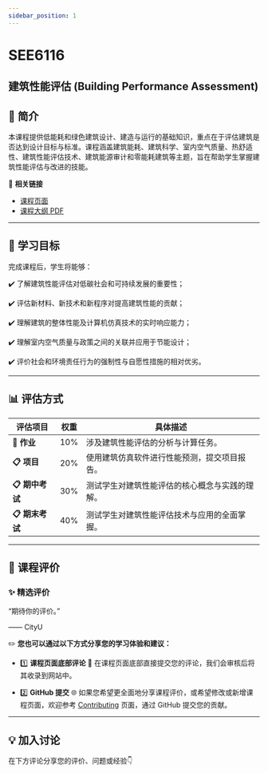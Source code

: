 ```yaml
---
sidebar_position: 1
---
```


# SEE6116
## 建筑性能评估 (Building Performance Assessment)

## **📘 简介**
本课程提供低能耗和绿色建筑设计、建造与运行的基础知识，重点在于评估建筑是否达到设计目标与标准。课程涵盖建筑能耗、建筑科学、室内空气质量、热舒适性、建筑性能评估技术、建筑能源审计和零能耗建筑等主题，旨在帮助学生掌握建筑性能评估与改进的技能。

🔗 **相关链接**
- [课程页面](https://www.cityu.edu.hk/catalogue/pg/202425/course/SEE6116.htm)
- [课程大纲 PDF](https://www.cityu.edu.hk/catalogue/pg/202425/course/SEE6116.pdf)

---

## **🎯 学习目标**

完成课程后，学生将能够：

✔️ 了解建筑性能评估对低碳社会和可持续发展的重要性；

✔️ 评估新材料、新技术和新程序对提高建筑性能的贡献；

✔️ 理解建筑的整体性能及计算机仿真技术的实时响应能力；

✔️ 理解室内空气质量与政策之间的关联并应用于节能设计；

✔️ 评价社会和环境责任行为的强制性与自愿性措施的相对优劣。

---

## **📊 评估方式**

| **评估项目**             | **权重** | **具体描述**                                                                                       |
|-------------------------|---------|---------------------------------------------------------------------------------------------------|
| **📂 作业**             | 10%     | 涉及建筑性能评估的分析与计算任务。                                                                   |
| **📋 项目**             | 20%     | 使用建筑仿真软件进行性能预测，提交项目报告。                                                           |
| **📋 期中考试**          | 30%     | 测试学生对建筑性能评估的核心概念与实践的理解。                                                           |
| **📋 期末考试**          | 40%     | 测试学生对建筑性能评估技术与应用的全面掌握。                                                            |

---

## **💬 课程评价**

### ✨ **精选评价**
<div className={commentStyles.commentBox}>
    <p className={commentStyles.commentText}>
        “期待你的评价。”
    </p>
    <p className={commentStyles.commentAuthor}>—— CityU</p>
</div>

✏️ **您也可以通过以下方式分享您的学习体验和建议：**

- 1️⃣ **课程页面底部评论**
💬 在课程页面底部直接提交您的评论，我们会审核后将其收录到网站中。

- 2️⃣ **GitHub 提交**
🌐 如果您希望更全面地分享课程评价，或希望修改或新增课程页面，欢迎参考 [Contributing](https://penjc.github.io/CityU/contributing) 页面，通过 GitHub 提交您的贡献。

---

## **💡 加入讨论**

在下方评论分享您的评价、问题或经验👇
<Utterances />
